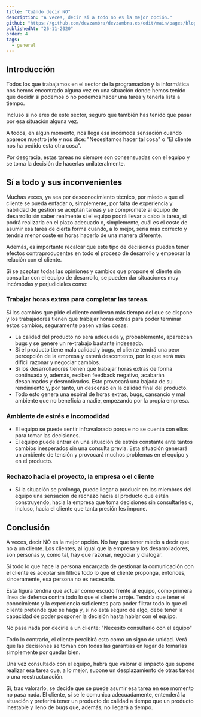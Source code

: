 ```yaml
---
title: "Cuándo decir NO"
description: "A veces, decir si a todo no es la mejor opción."
github: "https://github.com/devzambra/devzambra.es/edit/main/pages/blog/04-cuando-decir-no.mdx"
publishedAt: "26-11-2020"
order: 4
tags:
  - general
---
```


## Introducción

Todos los que trabajamos en el sector de la programación y la informática nos hemos encontrado alguna vez en una situación donde hemos tenido que decidir si podemos o no podemos hacer una tarea y tenerla lista a tiempo.

Incluso si no eres de este sector, seguro que también has tenido que pasar por esa situación alguna vez.

A todos, en algún momento, nos llega esa incómoda sensación cuando aparece nuestro jefe y nos dice: "Necesitamos hacer tal cosa" o "El cliente nos ha pedido esta otra cosa".

Por desgracia, estas tareas no siempre son consensuadas con el equipo y se toma la decisión de hacerlas unilateralmente.

## Sí a todo y sus inconvenientes

Muchas veces, ya sea por desconocimiento técnico, por miedo a que el cliente se pueda enfadar o, simplemente, por falta de experiencia y habilidad de gestión se aceptan tareas y se compromete al equipo de desarrollo sin saber realmente si el equipo podrá llevar a cabo la tarea, si podrá realizarla en el plazo adecuado o, simplemente, cuál es el coste de asumir esa tarea de cierta forma cuando, a lo mejor, sería más correcto y tendría menor coste en horas hacerlo de una manera diferente.

Además, es importante recalcar que este tipo de decisiones pueden tener efectos contraproducentes en todo el proceso de desarrollo y empeorar la relación con el cliente.

Si se aceptan todas las opiniones y cambios que propone el cliente sin consultar con el equipo de desarrollo, se pueden dar situaciones muy incómodas y perjudiciales como:

### Trabajar horas extras para completar las tareas.

Si los cambios que pide el cliente conllevan más tiempo del que se dispone y los trabajadores tienen que trabajar horas extras para poder terminar estos cambios, seguramente pasen varias cosas:

- La calidad del producto no será adecuada y, probablemente, aparezcan bugs y se genere un re-trabajo bastante indeseado.
- Si el producto tiene mala calidad y bugs, el cliente tendrá una peor percepción de la empresa y estará descontento, por lo que será más dificil razonar y negociar cambios.
- Si los desarrolladores tienen que trabajar horas extras de forma continuada y, además, reciben feedback negativo, acabarán desanimados y desmotivados. Esto provocará una bajada de su rendimiento y, por tanto, un descenso en la calidad final del producto.
- Todo esto genera una espiral de horas extras, bugs, cansancio y mal ambiente que no beneficia a nadie, empezando por la propia empresa.

### Ambiente de estrés e incomodidad

- El equipo se puede sentir infravalorado porque no se cuenta con ellos para tomar las decisiones.
- El equipo puede entrar en una situación de estrés constante ante tantos cambios inesperados sin una consulta previa. Esta situación generará un ambiente de tensión y provocará muchos problemas en el equipo y en el producto.

### Rechazo hacia el proyecto, la empresa o el cliente

- Si la situación se prolonga, puede llegar a producir en los miembros del equipo una sensación de rechazo hacia el producto que están construyendo, hacia la empresa que toma decisiones sin consultarles o, incluso, hacia el cliente que tanta presión les impone.

## Conclusión

A veces, decir NO es la mejor opción. No hay que tener miedo a decir que no a un cliente. Los clientes, al igual que la empresa y los desarrolladores, son personas y, como tal, hay que razonar, negociar y dialogar.

Si todo lo que hace la persona encargada de gestionar la comunicación con el cliente es aceptar sin filtros todo lo que el cliente proponga, entonces, sinceramente, esa persona no es necesaria.

Esta figura tendría que actuar como escudo frente al equipo, como primera línea de defensa contra todo lo que el cliente arroje. Tendría que tener el conocimiento y la experiencia suficientes para poder filtrar todo lo que el cliente pretende que se haga y, si no está seguro de algo, debe tener la capacidad de poder posponer la decisión hasta hablar con el equipo.

No pasa nada por decirle a un cliente: "Necesito consultarlo con el equipo"

Todo lo contrario, el cliente percibirá esto como un signo de unidad. Verá que las decisiones se toman con todas las garantías en lugar de tomarlas simplemente por quedar bien.

Una vez consultado con el equipo, habrá que valorar el impacto que supone realizar esa tarea que, a lo mejor, supone un desplazamiento de otras tareas o una reestructuración.

Si, tras valorarlo, se decide que se puede asumir esa tarea en ese momento no pasa nada. El cliente, si se le comunica adecuadamente, entenderá la situación y preferirá tener un producto de calidad a tiempo que un producto inestable y lleno de bugs que, además, no llegará a tiempo.
